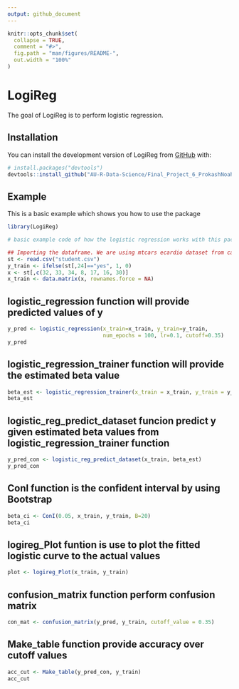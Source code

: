```yaml
---
output: github_document
---
```


<!-- README.md is generated from README.Rmd. Please edit that file -->

```r
knitr::opts_chunk$set(
  collapse = TRUE,
  comment = "#>",
  fig.path = "man/figures/README-",
  out.width = "100%"
)
```

# LogiReg

<!-- badges: start -->
<!-- badges: end -->

The goal of LogiReg is to perform logistic regression. 

## Installation

You can install the development version of LogiReg from [GitHub](https://github.com/) with:

``` r
# install.packages("devtools")
devtools::install_github("AU-R-Data-Science/Final_Project_6_ProkashNoahShangjia")
```

## Example

This is a basic example which shows you how to use the package 

```r
library(LogiReg)

# basic example code of how the logistic regression works with this package

## Importing the dataframe. We are using mtcars ecardio dataset from canvas for example. 
st <- read.csv("student.csv")
y_train <- ifelse(st[,24]=="yes", 1, 0)
x <- st[,c(32, 33, 34, 8, 17, 16, 30)]
x_train <- data.matrix(x, rownames.force = NA)
```


## logistic_regression function will provide predicted values of y

```r
y_pred <- logistic_regression(x_train=x_train, y_train=y_train, 
                              num_epochs = 100, lr=0.1, cutoff=0.35)
y_pred
```

## logistic_regression_trainer function will provide the estimated beta value

```r
beta_est <- logistic_regression_trainer(x_train = x_train, y_train = y_train,num_epochs = 100, lr=0.1)
beta_est
```

## logistic_reg_predict_dataset funcion predict y given estimated beta values from logistic_regression_trainer function

```r
y_pred_con <- logistic_reg_predict_dataset(x_train, beta_est)
y_pred_con
```


## ConI function is the confident interval by using Bootstrap

```r
beta_ci <- ConI(0.05, x_train, y_train, B=20)
beta_ci
```


## logireg_Plot funtion is use to plot the fitted logistic curve to the actual values

```r
plot <- logireg_Plot(x_train, y_train)
```


## confusion_matrix function perform confusion matrix

```r
con_mat <- confusion_matrix(y_pred, y_train, cutoff_value = 0.35)
```


## Make_table function provide accuracy over cutoff values

```r
acc_cut <- Make_table(y_pred_con, y_train)
acc_cut
```


























